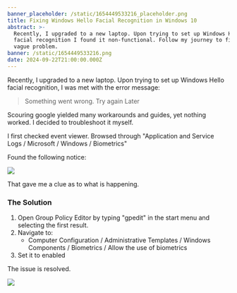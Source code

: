 ```yaml
---
banner_placeholder: /static/1654449533216_placeholder.png
title: Fixing Windows Hello Facial Recognition in Windows 10
abstract: >-
  Recently, I upgraded to a new laptop. Upon trying to set up Windows Hello
  facial recognition I found it non-functional. Follow my journey to fixing this
  vague problem.
banner: /static/1654449533216.png
date: 2024-09-22T21:00:00.000Z
---
```


Recently, I upgraded to a new laptop. Upon trying to set up Windows Hello facial recognition, I was met with the error message:

> Something went wrong. Try again Later

Scouring google yielded many workarounds and guides, yet nothing worked. I decided to troubleshoot it myself.

I first checked event viewer. Browsed through "Application and Service Logs / Microsoft / Windows / Biometrics"

Found the following notice:

[![](/static/biometrics.jpg)](https://assets.tina.io/5f8cd26a-f872-46fc-8de1-3a91c79e028b/biometrics.jpg)

That gave me a clue as to what is happening.

### The Solution

1. Open Group Policy Editor by typing "gpedit" in the start menu and selecting the first result.
2. Navigate to:
   * Computer Configuration / Administrative Templates / Windows Components / Biometrics / Allow the use of biometrics
3. Set it to enabled

The issue is resolved.

![](/static/resolved.jpg)
